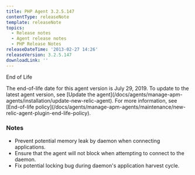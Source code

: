 ```yaml
---
title: PHP Agent 3.2.5.147
contentType: releaseNote
template: releaseNote
topics:
  - Release notes
  - Agent release notes
  - PHP Release Notes
releaseDateTime: '2013-02-27 14:26'
releaseVersion: 3.2.5.147
downloadLink: ''
---
```


End of Life

<Callout variant="important">
  The end-of-life date for this agent version is July 29, 2019. To update to the latest agent version, see [Update the agent](/docs/agents/manage-apm-agents/installation/update-new-relic-agent). For more information, see [End-of-life policy](/docs/agents/manage-apm-agents/maintenance/new-relic-agent-plugin-end-life-policy).
</Callout>

### Notes

* Prevent potential memory leak by daemon when connecting applications.
* Ensure that the agent will not block when attempting to connect to the daemon.
* Fix potential locking bug during daemon's application harvest cycle.
